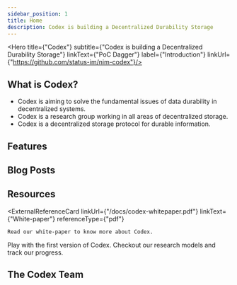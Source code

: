 ```yaml
---
sidebar_position: 1
title: Home
description: Codex is building a Decentralized Durability Storage
---
```



<Hero title={"Codex"}
      subtitle={"Codex is building a Decentralized Durability Storage"}
      linkText={"PoC Dagger"}
      label={"Introduction"}
      linkUrl={"https://github.com/status-im/nim-codex"}/>

## What is Codex?
<Quote>
    <ul>
        <li>Codex is aiming to solve the fundamental issues of data durability in decentralized systems.</li>
        <li>Codex is a research group working in all areas of decentralized storage.</li>
        <li>Codex is a decentralized storage protocol for durable information.</li>
    </ul>
</Quote>

## Features
<FeatureList>
    <FeatureCard title={"Fast erasure coding"}
                 index={0}
                 text={"Codex uses high-performance Reed-Solomon encoding to guarantee the durability of the datasets."}/>
    <FeatureCard title={"SNARK-based proof of retrievability"}
                 index={1}
                 text={"To implement space-efficient data retrievability, Codex leverages state-of-the-art SNARK-based proofs."}/>
    <FeatureCard title={"Low-overhead lazy repair"}
                 index={2}
                 text={"Data repairs in Codex are grouped through lazy repair to decrease network bandwidth overhead."}/>
    <FeatureCard title={"Data Availability Sampling"}
                 index={3}
                 text={"Codex samples datasets frequently to guarantee data durability in a Byzantine environment."}/>
</FeatureList>

## Blog Posts
<BlogPosts/>

## Resources
<ExternalReferenceCard linkUrl={"/docs/codex-whitepaper.pdf"}
                       linkText={"White-paper"}
                       referenceType={"pdf"}
>
    Read our white-paper to know more about Codex.
</ExternalReferenceCard>
<ExternalReferenceCard linkUrl={"https://github.com/status-im/nim-codex"}
                       linkText={"Nim Codex"}
                       referenceType={"github"}
>
    Play with the first version of Codex.
</ExternalReferenceCard>
<ExternalReferenceCard linkUrl={"https://github.com/status-im/codex-research"}
                       linkText={"Codex Research"}
                       referenceType={"github"}
>
    Checkout our research models and track our progress.
</ExternalReferenceCard>

## The Codex Team
<TeamList/>
